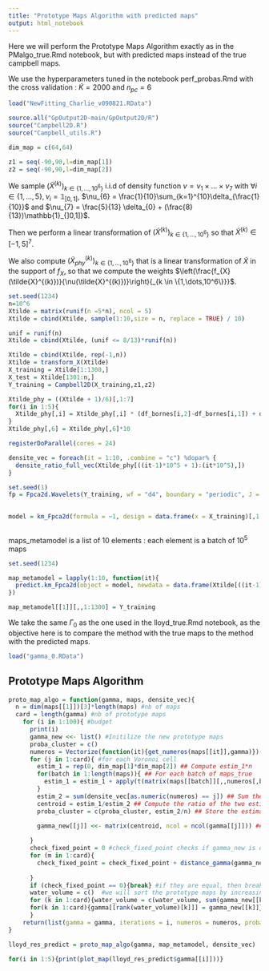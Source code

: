 ```yaml
---
title: "Prototype Maps Algorithm with predicted maps"
output: html_notebook
---
```


\newcommand{\Ecal}{\mathcal{Y}}
\newcommand{\Esp}[1]{\mathbb{E}\left[#1\right]}
\newcommand{\Espf}[1]{\mathbb{E}_{f_{X}}\left[#1\right]}
\newcommand{\Espbiais}[1]{\mathbb{E}_{\biais}\left[#1\right]}
\newcommand{\centro}{\gamma}
\newcommand{\Gamm}{\Gamma}
\newcommand{\norm}[1]{\lVert #1 \lVert_{\Ecal}}
\newcommand{\rep}{q_{\Gamm}}
\newcommand{\qgs}{q_{{\Gamm}^{\star}}}
\newcommand{\qgk}{q_{{\Gamm}^{[k]}}}
\newcommand{\scalprodE}[2]{\langle #1,#2\rangle_{\Ecal}}
\newcommand{\scalprod}[2]{\Esp{\scalprodE{#1}{#2}}}
\newcommand{\scalprodomega}[2]{\Esp{\scalprodE{#1}{#2}}}
\newcommand{\biais}{\nu}
\newcommand{\repo}{q^{0}_{\Gamm}}
\newcommand{\Xtildek}{\tilde{X}^{k}}
\newcommand{\Espprod}[1]{\mathbb{E}_{\Omega_{1}, \Omega_{2}}\left[#1\right]}
\newcommand{\var}{\mathbb{V}}
\newcommand{\clust}[2]{C^{#1}_{#2}}
\newcommand{\yinclust}[3]{#1 \in \clust{#2}{#3}}
\newcommand{\card}{\ell}
\newcommand{\campbell}{h}
\newcommand{\aff}{a}
\newcommand{\Jcal}{\mathcal{J}}
\newcommand{\Ytrue}{{Y}}
\newcommand{\Ypred}{\hat{Y}}
\newcommand{\Ysimu}{Y_{simu}}
\newcommand{\camprandom}{H}
\newcommand{\dime}{64}
\newcommand{\Gammaref}{\Gamma^{\star}}
\newcommand{\Gammapred}{\hat\Gamma_{\star}}
\newcommand{\Gammasimu}{\Gamma_{simu}}
\newcommand{\erreurproba}{\varepsilon}
\newcommand{\erreurprobarelative}{\delta}
\newcommand{\erreurprobarelativecoastal}{\erreurprobarelative}
\newcommand{\nbgamma}{100}
\newcommand{\nbpilot}{v}
\newcommand{\ntrue}{n_{t}}
\newcommand{\npred}{n_{pred}}
\newcommand{\nsimu}{n_{\mathrm{simu}}}
\newcommand{\Dspace}{\chi}
\newcommand{\supp}{{\mathrm{supp}}}
\newcommand{\thresh}{t}
\newcommand{\estim}{\hat{E}}
\newcommand{\nbsim}{m_{\mathrm{simu}}}
\newcommand{\ntrain}{n_{\mathrm{train}}}
\newcommand{\ntest}{n_{\mathrm{test}}}
\newcommand{\eqdef}{:=}
\newcommand{\Ypca}{Y^{\mathrm{pca}}}
\newcommand{\Yproj}{Y_{\mathrm{proj}}}
\DeclareMathOperator*{\argmax}{arg\,max}
\DeclareMathOperator*{\argmin}{arg\,min}
\newcommand\dsone{\mathds{1}}
\newcommand{\Ecal}{\mathcal{E}}
\newcommand{\Esp}[1]{\mathbb{E}\left[#1\right]}
\newcommand{\centro}{\gamma}
\newcommand{\Gamm}{\Gamma}
\newcommand{\norm}[1]{\lVert #1 \lVert_{\mathcal{E}}}
\newcommand{\rep}{q_{\Gamm}}
\newcommand{\qgs}{q_{{\Gamm}^{\star}}}
\newcommand{\qgk}{q_{{\Gamm}^{[k]}}}
\newcommand{\scalprodE}[2]{\langle #1,#2\rangle_{\mathcal{E}}}
\newcommand{\scalprod}[2]{\Esp{\scalprodE{#1}{#2}}}
\newcommand{\repo}{q^{0}_{\Gamm}}
\newcommand{\Xtildek}{\tilde{X}^{k}}

Here we will perform the Prototype Maps Algorithm exactly as in the PMalgo_true.Rmd notebook, but with predicted maps instead of the true campbell maps.

We use the hyperparameters tuned in the notebook perf_probas.Rmd with the cross validation : $\tilde{K} = 2000$ and $n_{pc} = 6$



```r
load("NewFitting_Charlie_v090821.RData")

source.all("GpOutput2D-main/GpOutput2D/R")
source("Campbell2D.R")
source("Campbell_utils.R")
```


```r
dim_map = c(64,64)

z1 = seq(-90,90,l=dim_map[1])
z2 = seq(-90,90,l=dim_map[2])

```

We sample $(\tilde{X}^{(k)})_{k \in \{1,\dots,10^6\}}$ i.i.d of density function $\biais = \biais_{1}\times\dots\times \biais_{7}$ with $\forall i \in \{1,\dots,5\}, \biais_{i} = \mathbb{1}_{[0,1]}$, $\biais_{6} = \frac{1}{10}\sum_{k=1}^{10}\delta_{\frac{1}{10}}$ and $\biais_{7} = \frac{5}{13}  \delta_{0} + (\frac{8}{13})\mathbb{1}_{]0,1]}$.

Then we perform a linear transformation of $(\tilde{X}^{(k)})_{k \in \{1,\dots,10^6\}}$ so that $\tilde{X}^{(k)} \in [-1,5]^7$.

We also compute $(\tilde{X}_{phy}^{(k)})_{k \in \{1,\dots,10^6\}}$ that is a linear transformation of $\tilde{X}$ in the support of $f_{X}$, so that we compute the weights $\left(\frac{f_{X}(\tilde{X}^{(k)})}{\biais(\tilde{X}^{(k)})}\right){_{k \in \{1,\dots,10^6\}}}$.

```r
set.seed(1234)
n=10^6
Xtilde = matrix(runif(n =5*n), ncol = 5)
Xtilde = cbind(Xtilde, sample(1:10,size = n, replace = TRUE) / 10)

unif = runif(n) 
Xtilde = cbind(Xtilde, (unif <= 8/13)*runif(n))

Xtilde = cbind(Xtilde, rep(-1,n))
Xtilde = transform_X(Xtilde)
X_training = Xtilde[1:1300,]
X_test = Xtilde[1301:n,]
Y_training = Campbell2D(X_training,z1,z2)
```



```r
Xtilde_phy = ((Xtilde + 1)/6)[,1:7]
for(i in 1:5){
  Xtilde_phy[,i] = Xtilde_phy[,i] * (df_bornes[i,2]-df_bornes[i,1]) + df_bornes[i,1]
}
Xtilde_phy[,6] = Xtilde_phy[,6]*10

registerDoParallel(cores = 24)

densite_vec = foreach(it = 1:10, .combine = "c") %dopar% {
  densite_ratio_full_vec(Xtilde_phy[((it-1)*10^5 + 1):(it*10^5),])
}


```


```r

set.seed(1)
fp = Fpca2d.Wavelets(Y_training, wf = "d4", boundary = "periodic", J = 1, ncoeff = 2000, rank = 6)

  
model = km_Fpca2d(formula = ~1, design = data.frame(x = X_training)[,1:7], response = fp, covtype = "matern5_2",control = list(trace = 0))



```

maps_metamodel is a list of 10 elements : each element is a batch of $10^5$ maps

```r
set.seed(1234)

map_metamodel = lapply(1:10, function(it){
  predict.km_Fpca2d(object = model, newdata = data.frame(Xtilde[((it-1)*10^5+1):(it*10^5),1:7]), type = "UK", compute = FALSE, checkNames = FALSE)$mean
})

map_metamodel[[1]][,,1:1300] = Y_training

```

We take the same $\Gamm_{0}$ as the one used in the lloyd_true.Rmd notebook, as the objective here is to compare the method with the true maps to the method with the predicted maps.

```r
load("gamma_0.RData")
```

## Prototype Maps Algorithm

```r
proto_map_algo = function(gamma, maps, densite_vec){
  n = dim(maps[[1]])[3]*length(maps) #nb of maps
  card = length(gamma) #nb of prototype maps
    for (i in 1:100){ #budget
      print(i)
      gamma_new <<- list() #Initilize the new prototype maps
      proba_cluster = c()
      numeros = Vectorize(function(it){get_numeros(maps[[it]],gamma)})(1:length(maps)) #Associate each map to its Voronoi cell
      for (j in 1:card){ #for each Voronoi cell
        estim_1 = rep(0, dim_map[1]*dim_map[2]) ## Compute estim_1*n 
        for(batch in 1:length(maps)){ ## For each batch of maps_true
          estim_1 = estim_1 + apply(t(matrix(maps[[batch]][,,numeros[,batch] == j],nrow = dim_map[1]*dim_map[2], ncol = sum(numeros[,batch] == j)))*densite_vec[((batch-1)*10^5 + 1):(batch*10^5)][numeros[,batch] == j],2, sum) ## Sum the Y(X)f/nu of the cell
        }
        estim_2 = sum(densite_vec[as.numeric(numeros) == j]) ## Sum the f/nu(X) of the cell
        centroid = estim_1/estim_2 ## Compute the ratio of the two estimators
        proba_cluster = c(proba_cluster, estim_2/n) ## Store the estimated probability mass of the cell

        gamma_new[[j]] <<- matrix(centroid, ncol = ncol(gamma[[j]])) ## store the centroid in gamma_new
  
      }
      check_fixed_point = 0 #check_fixed_point checks if gamma_new is different the previous gamma
      for (m in 1:card){
        check_fixed_point = check_fixed_point + distance_gamma(gamma_new[[m]], gamma)$dist
      
      }
      if (check_fixed_point == 0){break} #if they are equal, then break
      water_volume = c()  #we will sort the prototype maps by increasing water volume
      for (k in 1:card){water_volume = c(water_volume, sum(gamma_new[[k]]))}
      for(k in 1:card){gamma[[rank(water_volume)[k]]] = gamma_new[[k]]}
      }
    return(list(gamma = gamma, iterations = i, numeros = numeros, proba = proba_cluster))  # return the optimal gamma, the number of iterations, the cells of each map and the probabilities associated to the cells
}
```



```r
lloyd_res_predict = proto_map_algo(gamma, map_metamodel, densite_vec)

```

```r

for(i in 1:5){print(plot_map(lloyd_res_predict$gamma[[i]]))}
```




